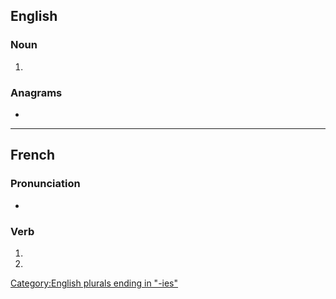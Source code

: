 {{also|armoriés}}

==English==

===Noun===
{{head|en|noun plural form}}

# {{lb|en|US}} {{plural of|armory|lang=en}}

===Anagrams===
* {{l|en|armoires}}

[[Category:English plurals ending in "-ies"]]

----

==French==

===Pronunciation===
* {{homophones|lang=fr|armorie|armorient}}

===Verb===
{{fr-verb-form}}

# {{inflection of|armorier||2|s|pres|indc|lang=fr}}
# {{inflection of|armorier||2|s|pres|subj|lang=fr}}